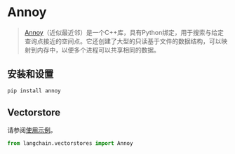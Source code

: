 # Annoy

> [Annoy](https://github.com/spotify/annoy)（近似最近邻）是一个C++库，具有Python绑定，用于搜索与给定查询点接近的空间点。它还创建了大型的只读基于文件的数据结构，可以映射到内存中，以便多个进程可以共享相同的数据。
## 安装和设置


```bash
pip install annoy
```


## Vectorstore

请参阅[使用示例](/docs/modules/data_connection/vectorstores/integrations/annoy.html)。

```python
from langchain.vectorstores import Annoy
```
